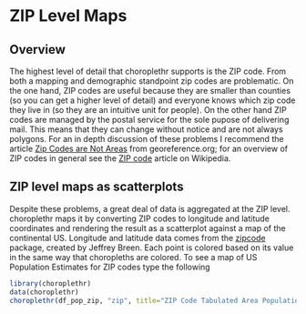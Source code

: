 <!--
  %\VignetteEngine{knitr}
%\VignetteIndexEntry{6) ZIP Level Maps}
-->
  
ZIP Level Maps
========================================================

## Overview

The highest level of detail that choroplethr supports is the ZIP code. From both a mapping and demographic standpoint zip codes are problematic. On the one hand, ZIP codes are useful because they are smaller than counties (so you can get a higher level of detail) and everyone knows which zip code they live in (so they are an intuitive unit for people). On the other hand ZIP codes are managed by the postal service for the sole pupose of delivering mail. This means that they can change without notice and are not always polygons. For an in depth discussion of these problems I recommend the article [Zip Codes are Not Areas](http://www.georeference.org/doc/zip_codes_are_not_areas.htm) from georeference.org; for an overview of ZIP codes in general see the [ZIP code](http://en.wikipedia.org/wiki/ZIP_code) article on Wikipedia.

## ZIP level maps as scatterplots

Despite these problems, a great deal of data is aggregated at the ZIP level.  choroplethr maps it by converting ZIP codes to longitude and latitude coordinates and rendering the result as a scatterplot against a map of the continental US. Longitude and latitude data comes from the [zipcode](http://cran.r-project.org/web/packages/zipcode/index.html) package, created by Jeffrey Breen. Each point is colored based on its value in the same way that choropleths are colored. To see a map of US Population Estimates for ZIP codes type the following

```r
library(choroplethr)
data(choroplethr)
choroplethr(df_pop_zip, "zip", title="ZIP Code Tabulated Area Population Estimates, 2012")
```